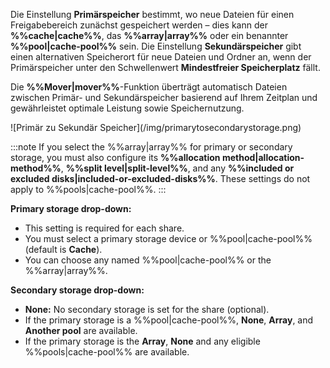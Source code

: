 Die Einstellung **Primärspeicher** bestimmt, wo neue Dateien für einen Freigabebereich zunächst gespeichert werden – dies kann der **%%cache|cache%%**, das **%%array|array%%** oder ein benannter **%%pool|cache-pool%%** sein. Die Einstellung **Sekundärspeicher** gibt einen alternativen Speicherort für neue Dateien und Ordner an, wenn der Primärspeicher unter den Schwellenwert **Mindestfreier Speicherplatz** fällt.

Die **%%Mover|mover%%**-Funktion überträgt automatisch Dateien zwischen Primär- und Sekundärspeicher basierend auf Ihrem Zeitplan und gewährleistet optimale Leistung sowie Speichernutzung.

<div style={{ margin: 'auto', maxWidth: '312px', display: 'flex', flexDirection: 'column', alignItems: 'center' }}>
  ![Primär zu Sekundär Speicher](/img/primarytosecondarystorage.png)
</div>

:::note
If you select the %%array|array%% for primary or secondary storage, you must also configure its **%%allocation method|allocation-method%%**, **%%split level|split-level%%**, and any **%%included or excluded disks|included-or-excluded-disks%%**. These settings do not apply to %%pools|cache-pool%%.
:::

**Primary storage drop-down:**

- This setting is required for each share.
- You must select a primary storage device or %%pool|cache-pool%% (default is **Cache**).
- You can choose any named %%pool|cache-pool%% or the %%array|array%%.

**Secondary storage drop-down:**

- **None:** No secondary storage is set for the share (optional).
- If the primary storage is a %%pool|cache-pool%%, **None**, **Array**, and **Another pool** are available.
- If the primary storage is the **Array**, **None** and any eligible %%pools|cache-pool%% are available.
